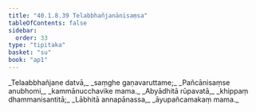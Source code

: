 ```yaml
---
title: "40.1.8.39 Telabbhañjanānisaṃsa"
tableOfContents: false
sidebar:
  order: 33
type: "tipitaka"
basket: "su"
book: "ap1"
---
```



<DynamicBreadcrumb />

<Division number="191" book="ap1">

<Paragraph number="4488" type="verses" book="ap1">
_Telaabbhañjane datvā,_  
_saṃghe gaṇavaruttame;_  
_Pañcānisaṃse anubhomi,_  
_kammānucchavike mama._  

</Paragraph>

</Division>
<Division number="192" book="ap1">

<Paragraph number="4489" type="verses" book="ap1">
_Abyādhitā rūpavatā,_  
_khippaṃ dhammanisantitā;_  
_Lābhitā annapānassa,_  
_āyupañcamakaṃ mama._
</Paragraph>
</Division>